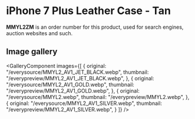 
# iPhone 7 Plus Leather Case - Tan

<Callout type='info' emoji='👉🏻'>**MMYL2ZM** is an order number for this product, used for search engines, auction websites and such.</Callout>

## Image gallery

<GalleryComponent
    images={[
      {
        original: "/everysource/MMYL2_AV1_JET_BLACK.webp",
        thumbnail: "/everypreview/MMYL2_AV1_JET_BLACK.webp",
      },
      {
        original: "/everysource/MMYL2_AV1_GOLD.webp",
        thumbnail: "/everypreview/MMYL2_AV1_GOLD.webp",
      },
      {
        original: "/everysource/MMYL2.webp",
        thumbnail: "/everypreview/MMYL2.webp",
      },
      {
        original: "/everysource/MMYL2_AV1_SILVER.webp",
        thumbnail: "/everypreview/MMYL2_AV1_SILVER.webp",
      }
    ]}
  />
